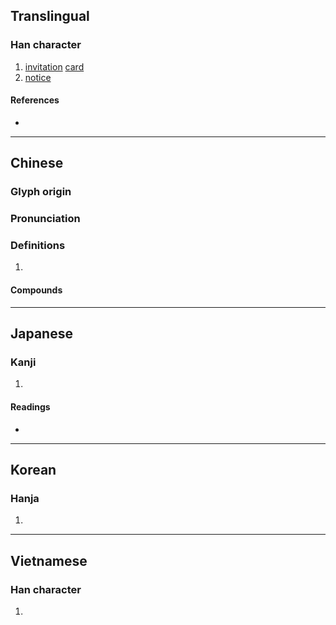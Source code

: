 {{character info/new}}
==Translingual==

===Han character===
{{Han char|rn=50|rad=巾|as=05|sn=8|four=41260|canj=LBYR|ids=⿰巾占}}

# [[invitation]] [[card]]
# [[notice]]

====References====
* {{Han ref|kx=0330.010|dkj=08849|dj=0635.200|hdz=10733.060|uh=5E16|ud=24086|bh=A9AB|bd=43435}}

----

==Chinese==
{{zh-forms}}

===Glyph origin===
{{Han etym}}

===Pronunciation===
{{zh-pron
|m=tiē,tiè,tiě
|c=tip3
|mn=thiap
|mc=y
|oc=y
|ma=
|cat=n
}}

===Definitions===
{{zh-hanzi}}

# {{rfdef|zh}}

====Compounds====
{{zh-der|下帖子|中秋帖|二王帖|伯遠帖|何如帖|俛首帖耳|俯首帖耳|免帖|全帖|八字全帖|八字帖|六帖|券帖|匿名揭帖|十七帖|南帖|反輸一帖|叢帖|吉帖|名帖|告喪帖|唐臨晉帖|喜帖|喪亂帖|回帖|執憑文帖|堂帖|報喪帖|報帖|大補帖|大觀帖|妥帖|字帖|安家帖|安帖|官帖|宜春帖|寧帖|小帖兒|帖伏|帖兒|帖子|帖子詞|帖學|帖帖|帖息|帖括|帖括業|帖服|帖木兒|帖然|帖耳|帖花黃|帖騎|幫帖|平安帖|平帖|平復帖|庚帖|房帖|手帖|抬帖|招帖|拜帖|括帖|換帖|換帖兄弟|揭帖|摹帖|月儀帖|服帖|柬帖|榜帖|沒頭帖子|法帖|泥金帖子|淳化閣帖|淳熙閣帖|無名帖|照帖|爭坐位帖|牓帖|留帖|畫帖|發草帖|白孔六帖|白帖|碑帖|禊帖|稟帖|空帖拜年|筆帖式|簡帖|紅綠帖子|絳帖|繡帖兒|羌帖|臨帖|自敘帖|蘭亭帖|號帖|蜀素帖|解帖|訂婚柬帖|評書帖|試帖|說帖|請帖|諭帖|謝帖|軍帖|鈞帖|門帖|領帖|飛帖|駕帖|鴨頭丸帖|鵝群帖|黑帖|龍鳳帖}}

----

==Japanese==

===Kanji===
{{ja-kanji|grade=|rs=巾05}}

# {{defn|lang=ja|sort=巾05}}

====Readings====
* {{ja-readings
|goon=ちょう<てふ
|kanon=ちょう<てふ
|kanyoon=じょう<でふ
|kun=[[かきもの]] (kakimono)}}

----

==Korean==

===Hanja===
{{ko-hanja|hangeul=[[첩]], [[체]]|rv=cheop, che|mr=ch'ŏp, ch'e}}

# {{defn|lang=ko|sort=巾05}}

----

==Vietnamese==

===Han character===
{{vi-readings|rs=巾05|hanviet=thiếp}}

# {{defn|lang=vi|sort=巾05}}